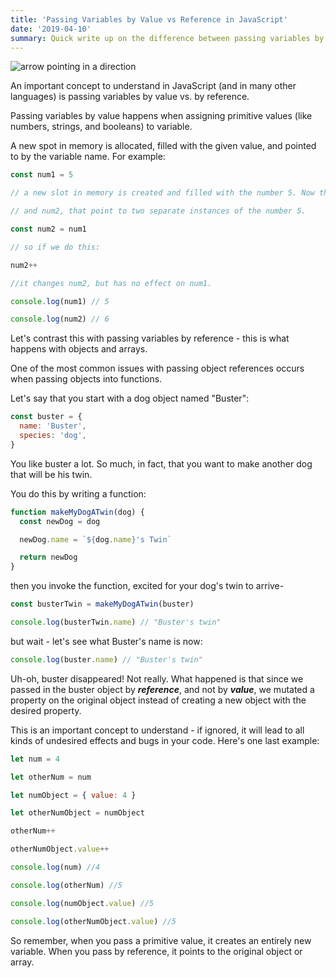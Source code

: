 ```yaml
---
title: 'Passing Variables by Value vs Reference in JavaScript'
date: '2019-04-10'
summary: Quick write up on the difference between passing variables by value vs by reference
---
```


![arrow pointing in a direction](/static/images/arrow.jpg)

An important concept to understand in JavaScript (and in many other languages) is passing variables by value vs. by reference.

Passing variables by value happens when assigning primitive values (like numbers, strings, and booleans) to variable.

A new spot in memory is allocated, filled with the given value, and pointed to by the variable name. For example:

```js
const num1 = 5

// a new slot in memory is created and filled with the number 5. Now there are two variables, num1

// and num2, that point to two separate instances of the number 5.

const num2 = num1

// so if we do this:

num2++

//it changes num2, but has no effect on num1.

console.log(num1) // 5

console.log(num2) // 6
```

Let's contrast this with passing variables by reference - this is what happens with objects and arrays.

One of the most common issues with passing object references occurs when passing objects into functions.

Let's say that you start with a dog object named "Buster":

```js
const buster = {
  name: 'Buster',
  species: 'dog',
}
```

You like buster a lot. So much, in fact, that you want to make another dog that will be his twin.

You do this by writing a function:

```js
function makeMyDogATwin(dog) {
  const newDog = dog

  newDog.name = `${dog.name}'s Twin`

  return newDog
}
```

then you invoke the function, excited for your dog's twin to arrive-

```js
const busterTwin = makeMyDogATwin(buster)

console.log(busterTwin.name) // "Buster's twin"
```

but wait - let's see what Buster's name is now:

```js
console.log(buster.name) // "Buster's twin"
```

Uh-oh, buster disappeared! Not really. What happened is that since we passed in the buster object by **_reference_**, and not by **_value_**, we mutated a property on the original object instead of creating a new object with the desired property.

This is an important concept to understand - if ignored, it will lead to all kinds of undesired effects and bugs in your code. Here's one last example:

```js
let num = 4

let otherNum = num

let numObject = { value: 4 }

let otherNumObject = numObject

otherNum++

otherNumObject.value++

console.log(num) //4

console.log(otherNum) //5

console.log(numObject.value) //5

console.log(otherNumObject.value) //5
```

So remember, when you pass a primitive value, it creates an entirely new variable. When you pass
by reference, it points to the original object or array.
